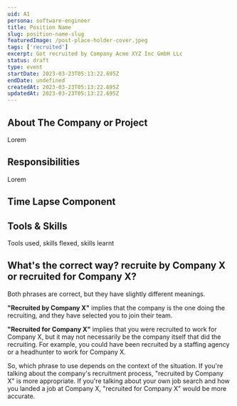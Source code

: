 ```yaml
---
uid: A1
persona: software-engineer
title: Position Name
slug: position-name-slug
featuredImage: /post-place-holder-cover.jpeg
tags: ['recruited']
excerpt: Got recruited by Company Acme XYZ Inc GmbH LLc
status: draft
type: event
startDate: 2023-03-23T05:13:22.695Z
endDate: undefined
createdAt: 2023-03-23T05:13:22.695Z
updatedAt: 2023-03-23T05:13:22.695Z
---
```


## About The Company or Project

Lorem

## Responsibilities

Lorem

## Time Lapse Component


## Tools & Skills

Tools used, skills flexed, skills learnt

## What's the correct way? recruite **by** Company X or recruited **for** Company X? 

Both phrases are correct, but they have slightly different meanings.

**"Recruited by Company X"** implies that the company is the one doing the recruiting, and they have selected you to join their team.

**"Recruited for Company X"** implies that you were recruited to work for Company X, but it may not necessarily be the company itself that did the recruiting. For example, you could have been recruited by a staffing agency or a headhunter to work for Company X.

So, which phrase to use depends on the context of the situation. If you're talking about the company's recruitment process, "recruited by Company X" is more appropriate. If you're talking about your own job search and how you landed a job at Company X, "recruited for Company X" would be more accurate.